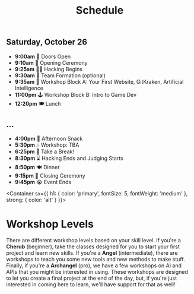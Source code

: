 
<Header sx={{ bg: 'accent' }}>

# Schedule

</Header>

<Schedule>

## Saturday, October 26
- **9:00am** 👋 Doors Open
- **9:10am** 📢 Opening Ceremony
- **9:25am** 👩‍💻 Hacking Begins
- **9:30am** 👥 Team Formation (optional)
- **9:35am** 🧙 Workshop Block A: Your First Website, GitKraken, Artificial Intelligence
- **11:00pm** 🕹 Workshop Block B: Intro to Game Dev
- **12:20pm** 🍽️ Lunch

## …
- **4:00pm** 🍦 Afternoon Snack
- **5:30pm** 🎶 Workshop: TBA
- **6:25pm** 👾 Take a Break!
- **8:30pm** ⌛ Hacking Ends and Judging Starts
- **8:50pm** 🍽️ Dinner
- **9:15pm** 📢 Closing Ceremony
- **9:45pm** 😭 Event Ends

</Schedule>

<Container 
  sx={{
    h1: {
      color: 'primary',
      fontSize: 5,
      fontWeight: 'medium'
    },
    strong: {
      color: 'alt'
    }
  }}>

# Workshop Levels

There are different workshop levels based on your skill level. If you're a **Cherub** (beginner), take the classes designed for you to start your first project and learn new skills. If you're a **Angel** (intermediate), there are workshops to teach you some new tools and new methods to make stuff. Finally, if you're a **Archangel** (pro), we have a few workshops on AI and APIs that you might be interested in using. These workshops are designed to let you create a final project at the end of the day, but, if you're just interested in coming here to learn, we'll have support for that as well!

</Container>
